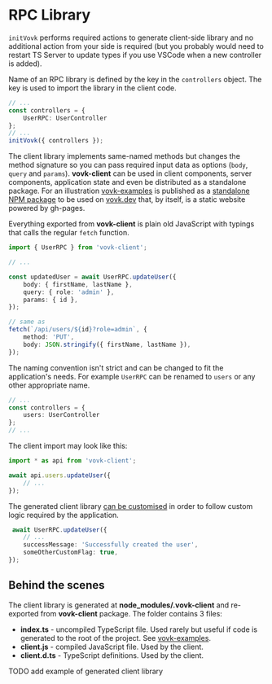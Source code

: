 # RPC Library

`initVovk` performs required actions to generate client-side library and no additional action from your side is required (but you probably would need to restart TS Server to update types if you use VSCode when a new controller is added).

Name of an RPC library is defined by the key in the `controllers` object. The key is used to import the library in the client code.

```ts filename="/src/app/api/[[...vovk]]/route.ts"
// ...
const controllers = { 
    UserRPC: UserController 
};
// ...
initVovk({ controllers });
```

The client library implements same-named methods but changes the method signature so you can pass required input data as options (`body`, `query` and `params`). **vovk-client** can be used in client components, server components, application state and even be distributed as a standalone package. For an illustration [vovk-examples](https://github.com/finom/vovk-examples) is published as a [standalone NPM package](https://www.npmjs.com/package/vovk-examples) to be used on [vovk.dev](https://vovk.dev) that, by itself, is a static website powered by gh-pages.

Everything exported from **vovk-client** is plain old JavaScript with typings that calls the regular `fetch` function.

```ts
import { UserRPC } from 'vovk-client';

// ...

const updatedUser = await UserRPC.updateUser({
    body: { firstName, lastName },
    query: { role: 'admin' },
    params: { id },
});

// same as
fetch(`/api/users/${id}?role=admin`, {
    method: 'PUT',
    body: JSON.stringify({ firstName, lastName }),
});
```

The naming convention isn't strict and can be changed to fit the application's needs. For example `UserRPC` can be renamed to `users` or any other appropriate name.

```ts filename="/src/app/api/[[...vovk]]/route.ts"
// ...
const controllers = { 
    users: UserController 
};
// ...
```

The client import may look like this:

```ts
import * as api from 'vovk-client';

await api.users.updateUser({
    // ...
});
```

The generated client library [can be customised](/customization) in order to follow custom logic required by the application.

```ts
 await UserRPC.updateUser({
    // ...
    successMessage: 'Successfully created the user',
    someOtherCustomFlag: true,
});
```

## Behind the scenes

The client library is generated at **node_modules/.vovk-client** and re-exported from **vovk-client** package. The folder contains 3 files:

- **index.ts** - uncompiled TypeScript file. Used rarely but useful if code is generated to the root of the project. See [vovk-examples](https://github.com/finom/vovk-examples).
- **client.js** - compiled JavaScript file. Used by the client.
- **client.d.ts** - TypeScript definitions. Used by the client.

TODO add example of generated client library

